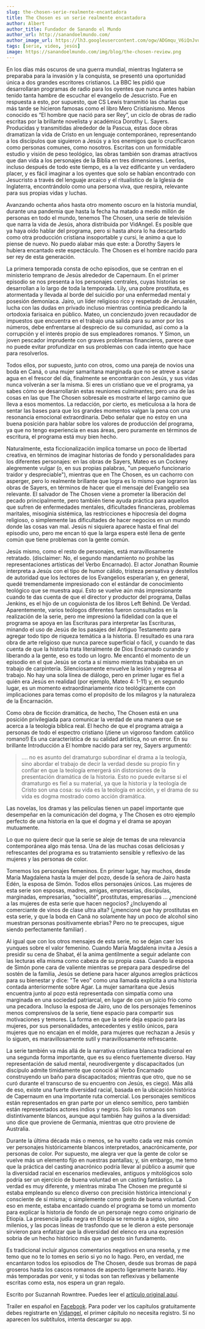 ```yaml
---
slug: the-chosen-serie-realmente-encantadora
title: The Chosen es un serie realmente encantadora
author: Albert
author_title: Fundador de Sanando el Mundo
author_url: http://sanandoelmundo.com/
author_image_url: https://lh3.googleusercontent.com/ogw/ADGmqu_V6iQnJvuIOUFQJ8ebZQW6vvBd8lk0fipmF92Z
tags: [serie, video, jesús]
image: https://sanandoelmundo.com/img/blog/the-chosen-review.png
---
```




<Redirect to="/articles/" />

En los días más oscuros de una guerra mundial, mientras Inglaterra se preparaba para la invasión y la conquista, se presentó una oportunidad única a dos grandes escritores cristianos. La BBC les pidió que desarrollaran programas de radio para los oyentes que nunca antes habían tenido tanta hambre de escuchar el evangelio de Jesucristo. Fue en respuesta a esto, por supuesto, que CS Lewis transmitió las charlas que más tarde se hicieron famosas como el libro Mero Cristianismo. Menos conocido es “El hombre que nació para ser Rey”, un ciclo de obras de radio escritas por la brillante novelista y académica Dorothy L. Sayers. Producidas y transmitidas alrededor de la Pascua, estas doce obras dramatizan la vida de Cristo en un lenguaje contemporáneo, representando a los discípulos que siguieron a Jesús y a los enemigos que lo crucificaron como personas comunes, como nosotros. Escritas con un formidable estudio y visión de peso teológico, las obras también son dramas atractivos que dan vida a los personajes de la Biblia en tres dimensiones. Leerlos, incluso después de todo este tiempo, es a la vez edificante y un verdadero placer, y es fácil imaginar a los oyentes que solo se habían encontrado con Jesucristo a través del lenguaje arcaico y el ritualistico de la Iglesia de Inglaterra, encontrándolo como una persona viva, que respira, relevante para sus propias vidas y luchas.

Avanzando ochenta años hasta otro momento oscuro en la historia mundial, durante una pandemia que hasta la fecha ha matado a medio millón de personas en todo el mundo, tenemos The Chosen, una serie de televisión que narra la vida de Jesús, ahora distribuida por VidAngel. Es posible que ya haya oído hablar del programa, pero si hasta ahora lo ha descartado como otra producción cristiana insoportable y cursi, le animo a que lo piense de nuevo. No puedo alabar más que este: a Dorothy Sayers le hubiera encantado este espectáculo. The Chosen es el hombre nacido para ser rey de esta generación.

<!--truncate-->

La primera temporada consta de ocho episodios, que se centran en el ministerio temprano de Jesús alrededor de Capernaum. En el primer episodio se nos presenta a los personajes centrales, cuyas historias se desarrollan a lo largo de toda la temporada. Lily, una pobre prostituta, es atormentada y llevada al borde del suicidio por una enfermedad mental y posesión demoníaca. Jairo, un líder religioso rico y respetado de Jerusalén, lucha con las dudas en privado incluso mientras continúa predicando la ortodoxia farisaica en público. Mateo, un concienzudo joven recaudador de impuestos que encuentra en el trabajo una salida para su amor por los números, debe enfrentarse al desprecio de su comunidad, así como a la corrupción y el interés propio de sus empleadores romanos. Y Simon, un joven pescador imprudente con graves problemas financieros, parece que no puede evitar profundizar en sus problemas con cada intento que hace para resolverlos.

Todos ellos, por supuesto, junto con otros, como una pareja de novios una boda en Caná, o una mujer samaritana marginada que no se atreve a sacar agua en el frescor del día, finalmente se encontrarán con Jesús, y sus vidas nunca volverán a ser la misma. Si eres un cristiano que ve el programa, ya sabes cómo se desarrollarán estas reuniones culminantes; pero una de las cosas en las que The Chosen sobresale es mostrarte el largo camino que lleva a esos momentos. La redacción, por cierto, es meticulosa a la hora de sentar las bases para que los grandes momentos valgan la pena con una resonancia emocional extraordinaria. Debo señalar que no estoy en una buena posición para hablar sobre los valores de producción del programa, ya que no tengo experiencia en esas áreas, pero puramente en términos de escritura, el programa está muy bien hecho.

Naturalmente, esta ficcionalización implica tomarse un poco de libertad creativa, en términos de imaginar historias de fondo y personalidades para los diferentes personajes: en las obras de Sayers, Mateo es un Cockney alegremente vulgar (o, en sus propias palabras, "un pequeño funcionario traidor y despreciable"), mientras que en The Chosen, es un cachorro con asperger, pero lo realmente brillante que logra es lo mismo que lograron las obras de Sayers, en términos de hacer que el mensaje del Evangelio sea relevante. El salvador de The Chosen viene a prometer la liberación del pecado principalmente, pero también tiene ayuda práctica para aquellos que sufren de enfermedades mentales, dificultades financieras, problemas maritales, misoginia sistémica, las restricciones e hipocresía del dogma religioso, o simplemente las dificultades de hacer negocios en un mundo donde las cosas van mal. Jesús ni siquiera aparece hasta el final del episodio uno, pero me encan tó que la larga espera esté llena de gente común que tiene problemas con la gente común.

Jesús mismo, como el resto de personajes, está maravillosamente retratado. (disclaimer: No, el segundo mandamiento no prohíbe las representaciones artísticas del Verbo Encarnado). El actor Jonathan Roumie interpreta a Jesús con el tipo de humor cálido, tristeza pensativa y destellos de autoridad que los lectores de los Evangelios esperarían y, en general, quedé tremendamente impresionado con el estándar de conocimiento teológico que se muestra aquí. Esto se vuelve aún más impresionante cuando te das cuenta de que el director y productor del programa, Dallas Jenkins, es el hijo de un coguionista de los libros Left Behind. De Verdad. Aparentemente, varios teólogos diferentes fueron consultados en la realización de la serie, pero me impresionó la fidelidad con la que el programa se apoya en las Escrituras para interpretar las Escrituras, minando el uso de Jesús de los pasajes del Antiguo Testamento para agregar todo tipo de riqueza temática a la historia. El resultado es una rara obra de arte religioso que nunca parece superficial o fácil, y cuando te das cuenta de que la historia trata literalmente de Dios Encarnado curando y liberando a la gente, eso es todo un logro. Me encantó el momento de un episodio en el que Jesús se corta a sí mismo mientras trabajaba en un trabajo de carpintería. Silenciosamente envuelve la lesión y regresa al trabajo. No hay una sola línea de diálogo, pero en primer lugar es fiel a quién era Jesús en realidad (por ejemplo, Mateo 4: 1-11) y, en segundo lugar, es un momento extraordinariamente rico teológicamente con implicaciones para temas como el propósito de los milagros y la naturaleza de la Encarnación.

Como obra de ficción dramática, de hecho, The Chosen está en una posición privilegiada para comunicar la verdad de una manera que se acerca a la teología bíblica real. El hecho de que el programa atraiga a personas de todo el espectro cristiano (¡tiene un vigoroso fandom católico romano!) Es una característica de su calidad artística, no un error. En su brillante Introducción a El hombre nacido para ser rey, Sayers argumentó:

> .... no es asunto del dramaturgo subordinar el drama a la teología, sino abordar el trabajo de decir la verdad desde su propio fin y confiar en que la teología emergerá sin distorsiones de la presentación dramática de la historia. Esto no puede evitarse si el dramaturgo es fiel a su material, ya que la historia y la teología de Cristo son una cosa: su vida es la teología en acción, y el drama de su vida es dogma mostrado como acción dramática.

Las novelas, los dramas y las películas tienen un papel importante que desempeñar en la comunicación del dogma, y ​​The Chosen es otro ejemplo perfecto de una historia en la que el dogma y el drama se apoyan mutuamente.

Lo que no quiere decir que la serie se aleje de temas de una relevancia contemporánea algo más tensa. Una de las muchas cosas deliciosas y refrescantes del programa es su tratamiento sensible y reflexivo de las mujeres y las personas de color.

Tomemos los personajes femeninos. En primer lugar, hay muchos, desde María Magdalena hasta la mujer del pozo, desde la señora de Jairo hasta Edén, la esposa de Simón. Todos ellos personajes únicos. Las mujeres de esta serie son esposas, madres, amigas, empresarias, discípulas, marginadas, empresarias, “socialité”, prostitutas, empresarias ... ¿mencioné a las mujeres de esta serie que hacen negocios? ¿Incluyendo al comerciante de vinos de clase ultra alta? (¿mencioné que hay prostitutas en esta serie, y que la boda en Caná no solamente hay un poco de alcohol sino muestran personas positivamente ebrias? Pero no te preocupes, sigue siendo perfectamente familiar) .

Al igual que con los otros mensajes de esta serie, no se dejan caer los yunques sobre el valor femenino. Cuando María Magdalena invita a Jesús a presidir su cena de Shabat, él la anima gentilmente a seguir adelante con las lecturas ella misma como cabeza de su propia casa. Cuando la esposa de Simón pone cara de valiente mientras se prepara para despedirse del sostén de la familia, Jesús se detiene para hacer algunos arreglos prácticos para su bienestar y dice: "Te veo" como una llamada explícita a una historia contada anteriormente sobre Agar. La mujer samaritana que Jesús encuentra junto al pozo está representada con simpatía como una marginada en una sociedad patriarcal, en lugar de con un juicio frío como una pecadora. Incluso la esposa de Jairo, uno de los personajes femeninos menos comprensivos de la serie, tiene espacio para compartir sus motivaciones y temores. La forma en que la serie deja espacio para las mujeres, por sus personalidades, antecedentes y estilo únicos, para mujeres que no encajan en el molde, para mujeres que rechazan a Jesús y lo siguen, es maravillosamente sutil y maravillosamente refrescante.


La serie también va más allá de la narrativa cristiana blanca tradicional en una segunda forma importante, que es su elenco fuertemente diverso. Hay representación de salud mental, neurodivergente y discapacitados (un discípulo admite tímidamente que conoció al Verbo Encarnado construyendo un baño para discapacitados; mientras que otro, que no se curó durante el transcurso de su encuentro con Jesús, es ciego). Más allá de eso, existe una fuerte diversidad racial, basada en la ubicación histórica de Capernaum en una importante ruta comercial. Los personajes semíticos están representados en gran parte por un elenco semítico, pero también están representados actores indios y negros. Solo los romanos son distintivamente blancos, aunque aquí también hay guiños a la diversidad: uno dice que proviene de Germania, mientras que otro proviene de Australia.

Durante la última década más o menos, se ha vuelto cada vez más común ver personajes históricamente blancos interpretados, anacrónicamente, por personas de color. Por supuesto, me alegra ver que la gente de color se vuelve más un elemento fijo en nuestras pantallas; y, sin embargo, me temo que la práctica del casting anacrónico podría llevar al público a asumir que la diversidad racial en escenarios medievales, antiguos y mitológicos solo podría ser un ejercicio de buena voluntad en un casting fantástico. La verdad es muy diferente, y mientras miraba The Chosen me pregunté si estaba empleando su elenco diverso con precisión histórica intencional y consciente de sí misma; o simplemente como gesto de buena voluntad. Con eso en mente, estaba encantado cuando el programa se tomó un momento para explicar la historia de fondo de un personaje negro como originario de Etiopía. La presencia judía negra en Etiopía se remonta a siglos, sino milenios, y las pocas líneas de trasfondo que se le dieron a este personaje sirvieron para enfatizar que la diversidad del elenco era una expresión sobria de un hecho histórico más que un gesto sin fundamento.

Es tradicional incluir algunos comentarios negativos en una reseña, y me temo que no te lo tomes en serio si yo no lo hago. Pero, en verdad, me encantaron todos los episodios de The Chosen, desde sus bromas de papá groseros hasta los cascos romanos de aspecto ligeramente barato. Hay más temporadas por venir, y si todas son tan reflexivas y bellamente escritas como esta, nos espera un gran regalo.

<div className="alert alert--secondary" role="info">
  Escrito por Suzannah Rowntree. Puedes leer el <a href="https://www.lambsreign.com/blog/the-chosen-review">artículo original aquí</a>.
</div>
<p></p>
<div className="alert alert--info" role="info">
  Trailer en español en <a href="https://www.facebook.com/watch/?v=479257582677322">Facebook</a>. Para poder ver los capítulos gratuitamente debes registrarte en <a href="http://thechosen.tv/?locale=es">Vidangel</a>, el primer cápitulo no necesita registro. Sí no aparecen los subtítulos, intenta descargar su app.
</div>